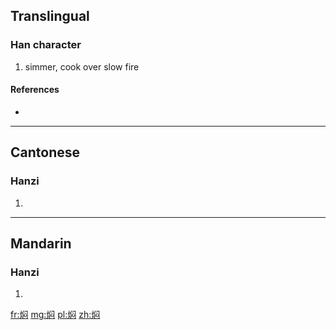 {{also|燜}}
==Translingual==

===Han character===
{{Han char|rn=86|rad=火|as=07|sn=11|four=|canj=FLSP}}

# simmer, cook over slow fire

====References====
* {{Han ref|kx=0673.111|hdz=32205.110|uh=7116|ud=28950}}

----

==Cantonese==

===Hanzi===
{{yue-hanzi|jyut=|y=mun6|tra=燜}}

# {{defn|lang=yue|sort=火07}}

----

==Mandarin==

===Hanzi===
{{cmn-hanzi|tra=燜|pin=[[mèn]] ([[men4]])|wg=men<sup>4</sup>}}

# {{defn|lang=cmn|sort=火07}}

[[fr:焖]]
[[mg:焖]]
[[pl:焖]]
[[zh:焖]]